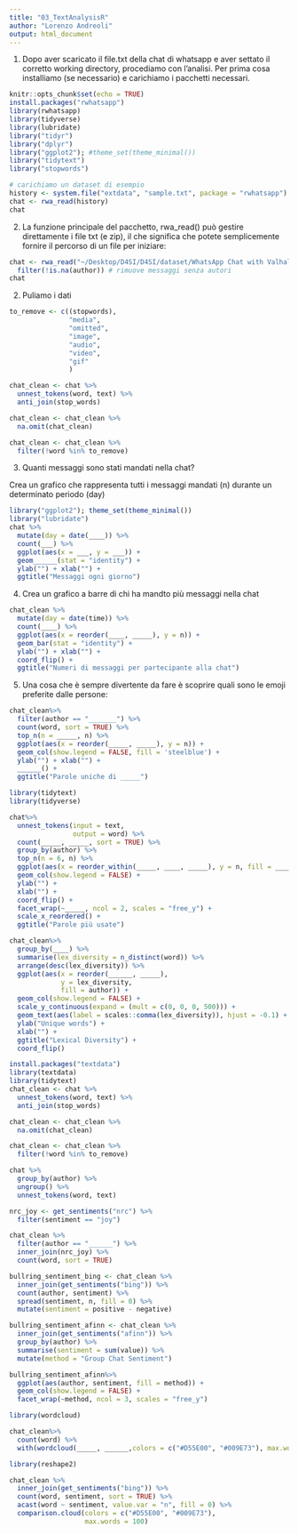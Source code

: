 ```yaml
---
title: "03_TextAnalysisR"
author: "Lorenzo Andreoli"
output: html_document
---
```

1. Dopo aver scaricato il file.txt della chat di whatsapp e aver settato il corretto
working directory, procediamo con l'analisi. Per prima cosa installiamo (se necessario)
e carichiamo i pacchetti necessari.

```r
knitr::opts_chunk$set(echo = TRUE)
install.packages("rwhatsapp")
library(rwhatsapp)
library(tidyverse)
library(lubridate)
library("tidyr")
library("dplyr")
library("ggplot2"); #theme_set(theme_minimal())
library("tidytext")
library("stopwords")

# carichiamo un dataset di esempio
history <- system.file("extdata", "sample.txt", package = "rwhatsapp")
chat <- rwa_read(history)
chat
```

2. La funzione principale del pacchetto, rwa_read() può gestire direttamente i file txt (e zip), il che significa che potete semplicemente fornire il percorso di un file per iniziare:

```r
chat <- rwa_read("~/Desktop/D4SI/D4SI/dataset/WhatsApp Chat with Valhalla!.txt") %>% 
  filter(!is.na(author)) # rimuove messaggi senza autori 
chat
```

2. Puliamo i dati
```r
to_remove <- c((stopwords),
               "media",
               "omitted",
               "image",
               "audio",
               "video",
               "gif"
               )

chat_clean <- chat %>%
  unnest_tokens(word, text) %>%
  anti_join(stop_words)

chat_clean <- chat_clean %>%
  na.omit(chat_clean)

chat_clean <- chat_clean %>%
  filter(!word %in% to_remove) 

```

3. Quanti messaggi sono stati mandati nella chat? 

Crea un grafico che rappresenta tutti i messaggi mandati (n) durante un determinato periodo (day) 
```r
library("ggplot2"); theme_set(theme_minimal())
library("lubridate")
chat %>%
  mutate(day = date(____)) %>%
  count(___) %>%
  ggplot(aes(x = ___, y = ___)) +
  geom______(stat = "identity") +
  ylab("") + xlab("") +
  ggtitle("Messaggi ogni giorno")
```

4. Crea un grafico a barre di chi ha mandto più messaggi nella chat

```r
chat_clean %>%
  mutate(day = date(time)) %>%
  count(____) %>%
  ggplot(aes(x = reorder(____, _____), y = n)) +
  geom_bar(stat = "identity") +
  ylab("") + xlab("") +
  coord_flip() +
  ggtitle("Numeri di messaggi per partecipante alla chat")
```


5. Una cosa che è sempre divertente da fare è scoprire quali sono le emoji preferite dalle persone:

```r
chat_clean%>%
  filter(author == "_______") %>% 
  count(word, sort = TRUE) %>% 
  top_n(n = _____, n) %>%
  ggplot(aes(x = reorder(_____, _____), y = n)) +
  geom_col(show.legend = FALSE, fill = 'steelblue') +
  ylab("") + xlab("") +
  ______() +
  ggtitle("Parole uniche di _____")
```


```r
library(tidytext)
library(tidyverse)

chat%>%
  unnest_tokens(input = text,
                output = word) %>%
  count(_____, _____, sort = TRUE) %>%
  group_by(author) %>%
  top_n(n = 6, n) %>%
  ggplot(aes(x = reorder_within(_____, ____, _____), y = n, fill = _____)) +
  geom_col(show.legend = FALSE) +
  ylab("") +
  xlab("") +
  coord_flip() +
  facet_wrap(~_____, ncol = 2, scales = "free_y") +
  scale_x_reordered() +
  ggtitle("Parole più usate")
```

```r
chat_clean%>%
  group_by(____) %>%
  summarise(lex_diversity = n_distinct(word)) %>%
  arrange(desc(lex_diversity)) %>%
  ggplot(aes(x = reorder(______, _____),
             y = lex_diversity,
             fill = author)) +
  geom_col(show.legend = FALSE) +
  scale_y_continuous(expand = (mult = c(0, 0, 0, 500))) +
  geom_text(aes(label = scales::comma(lex_diversity)), hjust = -0.1) +
  ylab("Unique words") +
  xlab("") +
  ggtitle("Lexical Diversity") +
  coord_flip()
```

```r
install.packages("textdata")
library(textdata)
library(tidytext)
chat_clean <- chat %>%
  unnest_tokens(word, text) %>%
  anti_join(stop_words)

chat_clean <- chat_clean %>%
  na.omit(chat_clean)

chat_clean <- chat_clean %>%
  filter(!word %in% to_remove)

chat %>%
  group_by(author) %>%
  ungroup() %>%
  unnest_tokens(word, text)

nrc_joy <- get_sentiments("nrc") %>% 
  filter(sentiment == "joy")

chat_clean %>%
  filter(author == "______") %>%
  inner_join(nrc_joy) %>%
  count(word, sort = TRUE)

```

```r
bullring_sentiment_bing <- chat_clean %>%
  inner_join(get_sentiments("bing")) %>%
  count(author, sentiment) %>%
  spread(sentiment, n, fill = 0) %>%
  mutate(sentiment = positive - negative)
```

```r
bullring_sentiment_afinn <- chat_clean %>%
  inner_join(get_sentiments("afinn")) %>% 
  group_by(author) %>% 
  summarise(sentiment = sum(value)) %>% 
  mutate(method = "Group Chat Sentiment")
```

```r
bullring_sentiment_afinn%>%
  ggplot(aes(author, sentiment, fill = method)) +
  geom_col(show.legend = FALSE) +
  facet_wrap(~method, ncol = 3, scales = "free_y")
```
```r
library(wordcloud)

chat_clean%>%
  count(word) %>%
  with(wordcloud(_____, ______,colors = c("#D55E00", "#009E73"), max.words = 100))

library(reshape2)

chat_clean %>%
  inner_join(get_sentiments("bing")) %>%
  count(word, sentiment, sort = TRUE) %>%
  acast(word ~ sentiment, value.var = "n", fill = 0) %>%
  comparison.cloud(colors = c("#D55E00", "#009E73"),
                   max.words = 100)
```
